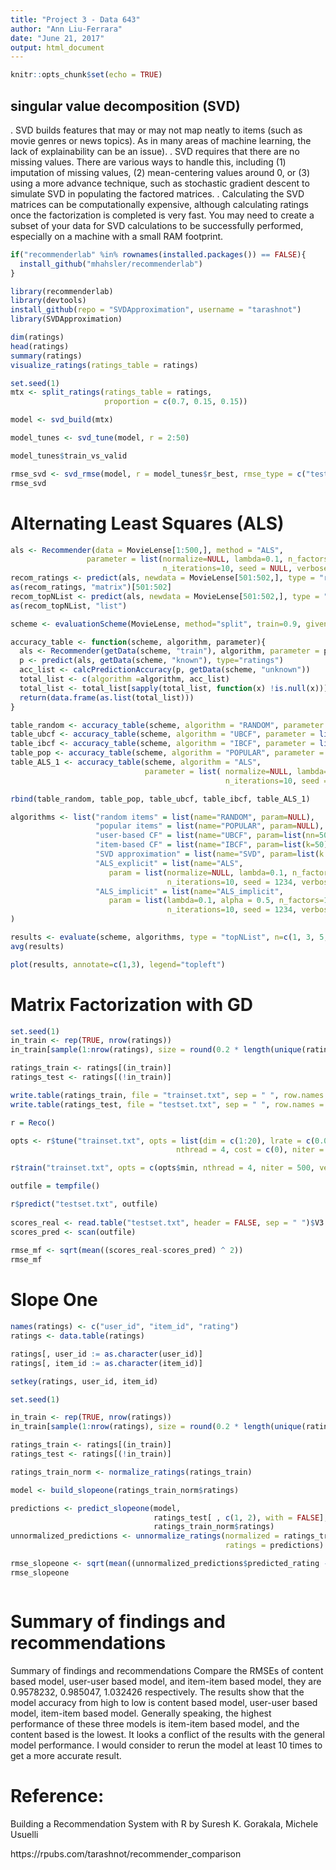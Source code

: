 ---
title: "Project 3 - Data 643"
author: "Ann Liu-Ferrara"
date: "June 21, 2017"
output: html_document
---

```{r setup, include=FALSE}
knitr::opts_chunk$set(echo = TRUE)
```

## singular value decomposition (SVD) 

. SVD builds features that may or may not map neatly to items (such as movie genres or news
topics). As in many areas of machine learning, the lack of explainability can be an issue).
. SVD requires that there are no missing values. There are various ways to handle this, including
(1) imputation of missing values, (2) mean-centering values around 0, or (3) <advanced> using
a more advance technique, such as stochastic gradient descent to simulate SVD in populating
the factored matrices.
. Calculating the SVD matrices can be computationally expensive, although calculating ratings
once the factorization is completed is very fast. You may need to create a subset of your data
for SVD calculations to be successfully performed, especially on a machine with a small RAM
footprint.

```{r}
if("recommenderlab" %in% rownames(installed.packages()) == FALSE){
  install_github("mhahsler/recommenderlab")
}

library(recommenderlab)
library(devtools)
install_github(repo = "SVDApproximation", username = "tarashnot")
library(SVDApproximation)

dim(ratings)
head(ratings)
summary(ratings)
visualize_ratings(ratings_table = ratings)

set.seed(1)
mtx <- split_ratings(ratings_table = ratings, 
                     proportion = c(0.7, 0.15, 0.15))

model <- svd_build(mtx)

model_tunes <- svd_tune(model, r = 2:50)

model_tunes$train_vs_valid

rmse_svd <- svd_rmse(model, r = model_tunes$r_best, rmse_type = c("test"))
rmse_svd


```

# Alternating Least Squares (ALS)

```{r}
als <- Recommender(data = MovieLense[1:500,], method = "ALS", 
                 parameter = list(normalize=NULL, lambda=0.1, n_factors=10, 
                                  n_iterations=10, seed = NULL, verbose = FALSE)) 
recom_ratings <- predict(als, newdata = MovieLense[501:502,], type = "ratings")
as(recom_ratings, "matrix")[501:502]
recom_topNList <- predict(als, newdata = MovieLense[501:502,], type = "topNList", n = 5)
as(recom_topNList, "list")

scheme <- evaluationScheme(MovieLense, method="split", train=0.9, given=-5, goodRating=4)

accuracy_table <- function(scheme, algorithm, parameter){
  als <- Recommender(getData(scheme, "train"), algorithm, parameter = parameter)
  p <- predict(als, getData(scheme, "known"), type="ratings")                      
  acc_list <- calcPredictionAccuracy(p, getData(scheme, "unknown"))
  total_list <- c(algorithm =algorithm, acc_list)
  total_list <- total_list[sapply(total_list, function(x) !is.null(x))]
  return(data.frame(as.list(total_list)))
}

table_random <- accuracy_table(scheme, algorithm = "RANDOM", parameter = NULL)
table_ubcf <- accuracy_table(scheme, algorithm = "UBCF", parameter = list(nn=50))
table_ibcf <- accuracy_table(scheme, algorithm = "IBCF", parameter = list(k=50))
table_pop <- accuracy_table(scheme, algorithm = "POPULAR", parameter = NULL)
table_ALS_1 <- accuracy_table(scheme, algorithm = "ALS", 
                              parameter = list( normalize=NULL, lambda=0.1, n_factors=200, 
                                                n_iterations=10, seed = 1234, verbose = TRUE))

rbind(table_random, table_pop, table_ubcf, table_ibcf, table_ALS_1)

algorithms <- list("random items" = list(name="RANDOM", param=NULL),
                   "popular items" = list(name="POPULAR", param=NULL),
                   "user-based CF" = list(name="UBCF", param=list(nn=50)),
                   "item-based CF" = list(name="IBCF", param=list(k=50)),
                   "SVD approximation" = list(name="SVD", param=list(k = 50)),
                   "ALS_explicit" = list(name="ALS", 
                      param = list(normalize=NULL, lambda=0.1, n_factors=200, 
                                   n_iterations=10, seed = 1234, verbose = TRUE)),
                   "ALS_implicit" = list(name="ALS_implicit", 
                      param = list(lambda=0.1, alpha = 0.5, n_factors=10, 
                                   n_iterations=10, seed = 1234, verbose = TRUE))
)

results <- evaluate(scheme, algorithms, type = "topNList", n=c(1, 3, 5, 10, 15, 20))
avg(results)

plot(results, annotate=c(1,3), legend="topleft")

```

# Matrix Factorization with GD

```{r}
set.seed(1)
in_train <- rep(TRUE, nrow(ratings))
in_train[sample(1:nrow(ratings), size = round(0.2 * length(unique(ratings$user)), 0) * 5)] <- FALSE

ratings_train <- ratings[(in_train)]
ratings_test <- ratings[(!in_train)]

write.table(ratings_train, file = "trainset.txt", sep = " ", row.names = FALSE, col.names = FALSE)
write.table(ratings_test, file = "testset.txt", sep = " ", row.names = FALSE, col.names = FALSE)

r = Reco()

opts <- r$tune("trainset.txt", opts = list(dim = c(1:20), lrate = c(0.05),
                                     nthread = 4, cost = c(0), niter = 200, nfold = 10, verbose = FALSE))

r$train("trainset.txt", opts = c(opts$min, nthread = 4, niter = 500, verbose = FALSE))

outfile = tempfile()

r$predict("testset.txt", outfile)
  
scores_real <- read.table("testset.txt", header = FALSE, sep = " ")$V3
scores_pred <- scan(outfile)
  
rmse_mf <- sqrt(mean((scores_real-scores_pred) ^ 2))
rmse_mf


```

# Slope One

```{r}
names(ratings) <- c("user_id", "item_id", "rating")
ratings <- data.table(ratings)

ratings[, user_id := as.character(user_id)]
ratings[, item_id := as.character(item_id)]

setkey(ratings, user_id, item_id)

set.seed(1)

in_train <- rep(TRUE, nrow(ratings))
in_train[sample(1:nrow(ratings), size = round(0.2 * length(unique(ratings$user_id)), 0) * 5)] <- FALSE

ratings_train <- ratings[(in_train)]
ratings_test <- ratings[(!in_train)]

ratings_train_norm <- normalize_ratings(ratings_train)

model <- build_slopeone(ratings_train_norm$ratings)

predictions <- predict_slopeone(model, 
                                ratings_test[ , c(1, 2), with = FALSE], 
                                ratings_train_norm$ratings)
unnormalized_predictions <- unnormalize_ratings(normalized = ratings_train_norm, 
                                                ratings = predictions)

rmse_slopeone <- sqrt(mean((unnormalized_predictions$predicted_rating - ratings_test$rating) ^ 2))
rmse_slopeone



```

# Summary of findings and recommendations

Summary of findings and recommendations
Compare the RMSEs of content based model, user-user based model, and item-item based model, they are 0.9578232, 0.985047, 1.032426 respectively. The results show that the model accuracy from high to low is content based model, user-user based model, item-item based model. Generally speaking, the highest performance of these three models is item-item based model, and the content based is the lowest. It looks a conflict of the results with the general model performance.
I would consider to rerun the model at least 10 times to get a more accurate result.


# Reference:

Building a Recommendation System with R by Suresh K. Gorakala, Michele Usuelli

https://rpubs.com/tarashnot/recommender_comparison


